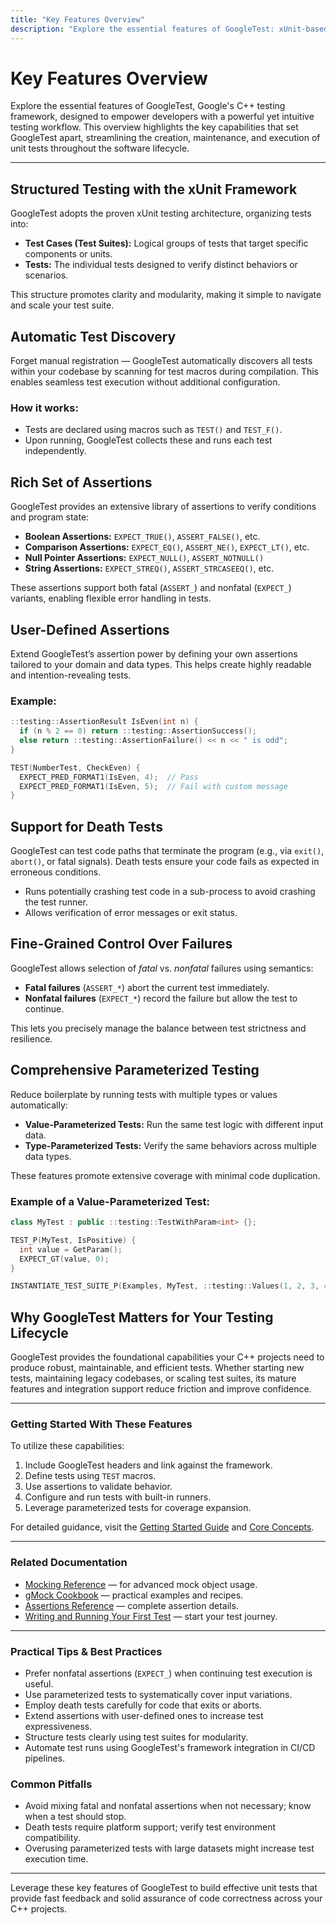 ```yaml
---
title: "Key Features Overview"
description: "Explore the essential features of GoogleTest: xUnit-based structure, automatic test discovery, a rich set of assertions, user-defined assertions, death test support, fine control over failures, and comprehensive parameterized testing. Quickly grasp what differentiates GoogleTest and how it powers the testing lifecycle."
---
```


# Key Features Overview

Explore the essential features of GoogleTest, Google's C++ testing framework, designed to empower developers with a powerful yet intuitive testing workflow. This overview highlights the key capabilities that set GoogleTest apart, streamlining the creation, maintenance, and execution of unit tests throughout the software lifecycle.

---

## Structured Testing with the xUnit Framework

GoogleTest adopts the proven xUnit testing architecture, organizing tests into:

- **Test Cases (Test Suites):** Logical groups of tests that target specific components or units.
- **Tests:** The individual tests designed to verify distinct behaviors or scenarios.

This structure promotes clarity and modularity, making it simple to navigate and scale your test suite.

## Automatic Test Discovery

Forget manual registration — GoogleTest automatically discovers all tests within your codebase by scanning for test macros during compilation. This enables seamless test execution without additional configuration.

### How it works:
- Tests are declared using macros such as `TEST()` and `TEST_F()`.
- Upon running, GoogleTest collects these and runs each test independently.

## Rich Set of Assertions

GoogleTest provides an extensive library of assertions to verify conditions and program state:

- **Boolean Assertions:** `EXPECT_TRUE()`, `ASSERT_FALSE()`, etc.
- **Comparison Assertions:** `EXPECT_EQ()`, `ASSERT_NE()`, `EXPECT_LT()`, etc.
- **Null Pointer Assertions:** `EXPECT_NULL()`, `ASSERT_NOTNULL()`
- **String Assertions:** `EXPECT_STREQ()`, `ASSERT_STRCASEEQ()`, etc.

These assertions support both fatal (`ASSERT_`) and nonfatal (`EXPECT_`) variants, enabling flexible error handling in tests.

## User-Defined Assertions

Extend GoogleTest’s assertion power by defining your own assertions tailored to your domain and data types. This helps create highly readable and intention-revealing tests.

### Example:
```cpp
::testing::AssertionResult IsEven(int n) {
  if (n % 2 == 0) return ::testing::AssertionSuccess();
  else return ::testing::AssertionFailure() << n << " is odd";
}

TEST(NumberTest, CheckEven) {
  EXPECT_PRED_FORMAT1(IsEven, 4);  // Pass
  EXPECT_PRED_FORMAT1(IsEven, 5);  // Fail with custom message
}
```

## Support for Death Tests

GoogleTest can test code paths that terminate the program (e.g., via `exit()`, `abort()`, or fatal signals). Death tests ensure your code fails as expected in erroneous conditions.

- Runs potentially crashing test code in a sub-process to avoid crashing the test runner.
- Allows verification of error messages or exit status.

## Fine-Grained Control Over Failures

GoogleTest allows selection of *fatal* vs. *nonfatal* failures using semantics:

- **Fatal failures** (`ASSERT_*`) abort the current test immediately.
- **Nonfatal failures** (`EXPECT_*`) record the failure but allow the test to continue.

This lets you precisely manage the balance between test strictness and resilience.

## Comprehensive Parameterized Testing

Reduce boilerplate by running tests with multiple types or values automatically:

- **Value-Parameterized Tests:** Run the same test logic with different input data.
- **Type-Parameterized Tests:** Verify the same behaviors across multiple data types.

These features promote extensive coverage with minimal code duplication.

### Example of a Value-Parameterized Test:
```cpp
class MyTest : public ::testing::TestWithParam<int> {};

TEST_P(MyTest, IsPositive) {
  int value = GetParam();
  EXPECT_GT(value, 0);
}

INSTANTIATE_TEST_SUITE_P(Examples, MyTest, ::testing::Values(1, 2, 3, 4));
```

## Why GoogleTest Matters for Your Testing Lifecycle

GoogleTest provides the foundational capabilities your C++ projects need to produce robust, maintainable, and efficient tests. Whether starting new tests, maintaining legacy codebases, or scaling test suites, its mature features and integration support reduce friction and improve confidence.

---

### Getting Started With These Features

To utilize these capabilities:

1. Include GoogleTest headers and link against the framework.
2. Define tests using `TEST` macros.
3. Use assertions to validate behavior.
4. Configure and run tests with built-in runners.
5. Leverage parameterized tests for coverage expansion.

For detailed guidance, visit the [Getting Started Guide](../getting-started/setup-installation/installation-multiplatform) and [Core Concepts](../overview/core-concepts-and-terminology/essential-concepts).

---

### Related Documentation

- [Mocking Reference](../docs/reference/mocking.md) — for advanced mock object usage.
- [gMock Cookbook](../docs/gmock_cook_book.md) — practical examples and recipes.
- [Assertions Reference](../api-reference/core-unit-testing/assertions) — complete assertion details.
- [Writing and Running Your First Test](../guides/getting-started/writing-your-first-test) — start your test journey.

---

### Practical Tips & Best Practices

- Prefer nonfatal assertions (`EXPECT_`) when continuing test execution is useful.
- Use parameterized tests to systematically cover input variations.
- Employ death tests carefully for code that exits or aborts.
- Extend assertions with user-defined ones to increase test expressiveness.
- Structure tests clearly using test suites for modularity.
- Automate test runs using GoogleTest's framework integration in CI/CD pipelines.

### Common Pitfalls

- Avoid mixing fatal and nonfatal assertions when not necessary; know when a test should stop.
- Death tests require platform support; verify test environment compatibility.
- Overusing parameterized tests with large datasets might increase test execution time.

---

Leverage these key features of GoogleTest to build effective unit tests that provide fast feedback and solid assurance of code correctness across your C++ projects.
